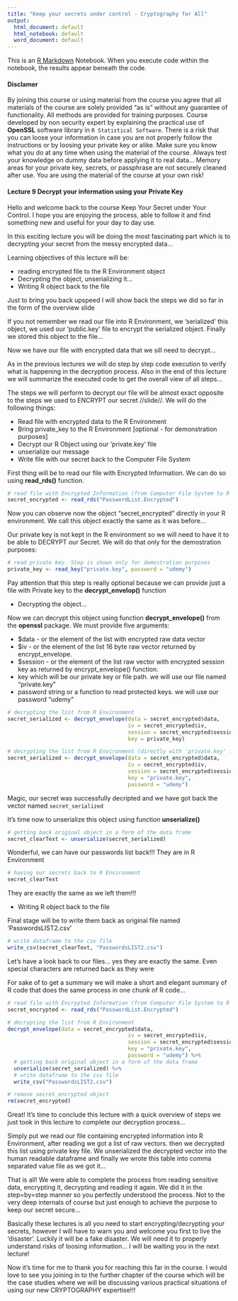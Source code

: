 ```yaml
---
title: "Keep your secrets under control - Cryptography for All"
output:
  html_document: default
  html_notebook: default
  word_document: default
---
```


This is an [R Markdown](http://rmarkdown.rstudio.com) Notebook. When you execute code within the notebook, the results appear beneath the code. 

#### Disclamer

By joining this course or using material from the course you agree that all materials of the course are solely provided "as is" without any guarantee of functionality. All methods are provided for training purposes. Course developed by non security expert by explaining the practical use of **OpenSSL** software library in `R Statistical Software`. There is a risk that you can loose your information in case you are not properly follow the instructions or by loosing your private key or alike. Make sure you know what you do at any time when using the material of the course. Always test your knowledge on dummy data before applying it to real data... Memory areas for your private key, secrets, or passphrase are not securely cleaned after use. You are using the material of the course at your own risk!

#### Lecture 9 Decrypt your information using your Private Key

Hello and welcome back to the course Keep Your Secret under Your Control. I hope you are enjoying the process, able to follow it and find something new and useful for your day to day use. 

In this exciting lecture you will be doing the most fascinating part which is to decrypting your secret from the messy encrypted data...

Learning objectives of this lecture will be:

* reading encrypted file to the R Environment object
* Decrypting the object, unserializing it...
* Writing R object back to the file

Just to bring you back upspeed I will show back the steps we did so far in the form of the overview slide

If you not remember we read our file into R Environment, we 'serialized' this object, we used our 'public.key' file to encrypt the serialized object. Finally we stored this object to the file...

Now we have our file with encrypted data that we sill need to decrypt...

As in the previous lectures we will do step by step code execution to verify what is happening in the decryption process. Also in the end of this lecture we will summarize the executed code to get the overall view of all steps...

The steps we will perform to decrypt our file will be almost exact opposite to the steps we used to ENCRYPT our secret //slide//. We will do the following things:

* Read file with encrypted data to the R Environment
* Bring private_key to the R Environment [optional - for demonstration purposes]
* Decrypt our R Object using our 'private.key' file
* unserialize our message
* Write file with our secret back to the Computer File System

First thing will be to read our file with Encrypted Information. We can do so using **read_rds()** function. 

```r
# read file with Encrypted Information (from Computer File System to R Environment)
secret_encrypted <- read_rds("PasswordList.Encrypted")
```

Now you can observe now the object "secret_encrypted" directly in your R environment. We call this object exactly the same as it was before...

Our private key is not kept in the R environment so we will need to have it to be able to DECRYPT our Secret. We will do that only for the demostration purposes:

```r
# read private key. Step is shown only for demostration purposes
private_key <- read_key("private.key", password = "udemy")
```

Pay attention that this step is really optional because we can provide just a file with Private key to the **decrypt_envelop()** function

* Decrypting the object...

Now we can decrypt this object using function **decrypt_envelope()** from the **openssl** package. We must provide five arguments:

* $data - or the element of the list with encrypted raw data vector
* $iv	- or the element of the list 16 byte raw vector returned by encrypt_envelope.
* $session - or the element of the list raw vector with encrypted session key as returned by encrypt_envelope() function.
* key	which will be our private key or file path. we will use our file named "private.key"
* password	string or a function to read protected keys. we will use our password "udemy"

```r
# decrypting the list from R Environment
secret_serialized <- decrypt_envelope(data = secret_encrypted$data,
                                      iv = secret_encrypted$iv,
                                      session = secret_encrypted$session,
                                      key = private_key)

# decrypting the list from R Environment (directly with 'private.key' file)
secret_serialized <- decrypt_envelope(data = secret_encrypted$data,
                                      iv = secret_encrypted$iv,
                                      session = secret_encrypted$session,
                                      key = "private.key",
                                      password = "udemy")

```

Magic, our secret was successfully decripted and we have got back the vector named `secret_serialized`

It's time now to unserialize this object using function **unserialize()**

```r
# getting back original object in a form of the data frame
secret_clearText <- unserialize(secret_serialized)
```

Wonderful, we can have our passwords list back!!! They are in R Environment

```r
# having our secrets back to R Environment
secret_clearText
```

They are exactly the same as we left them!!!

* Writing R object back to the file

Final stage will be to write them back as original file named 'PasswordsLIST2.csv'

```r
# write dataframe to the csv file
write_csv(secret_clearText, "PasswordsLIST2.csv")
```

Let's have a look back to our files... yes they are exactly the same. Even special characters are returned back as they were 

For sake of to get a summary we will make a short and elegant summary of R code that does the same process in one chunk of R code...

```r
# read file with Encrypted Information (from Computer File System to R Environment)
secret_encrypted <- read_rds("PasswordList.Encrypted")

# decrypting the list from R Environment
decrypt_envelope(data = secret_encrypted$data,
                                      iv = secret_encrypted$iv,
                                      session = secret_encrypted$session,
                                      key = "private.key",
                                      password = "udemy") %>% 
  # getting back original object in a form of the data frame
  unserialize(secret_serialized) %>% 
  # write dataframe to the csv file
  write_csv("PasswordsLIST2.csv")

# remove secret_encrypted object
rm(secret_encrypted)
```

Great! It's time to conclude this lecture with a quick overview of steps we just took in this lecture to complete our decryption process...

Simply put we read our file containing encrypted information into R Environment, after reading we got a list of raw vectors. then we decrypted this list using private key file. We unserialized the decrypted vector into the human readable dataframe and finally we wrote this table into comma separated value file as we got it...


That is all! We were able to complete the process from reading sensitive data, encrypting it, decrypting and reading it again. We did it in the step=by=step manner so you perfectly understood the process. Not to the very deep internals of course but just enough to achieve the purpose to keep our secret secure...

Basically these lectures is all you need to start encrypting/decrypting your secrets, however I will have to warn you and welcome you first to live the 'disaster'. Luckily it will be a fake disaster. We will need it to properly understand risks of loosing information... I will be waiting you in the next lecture!

Now it's time for me to thank you for reaching this far in the course. I would love to see you joining in to the further chapter of the course which will be the case studies where we will be discussing various practical situations of using our new CRYPTOGRAPHY expertise!!!